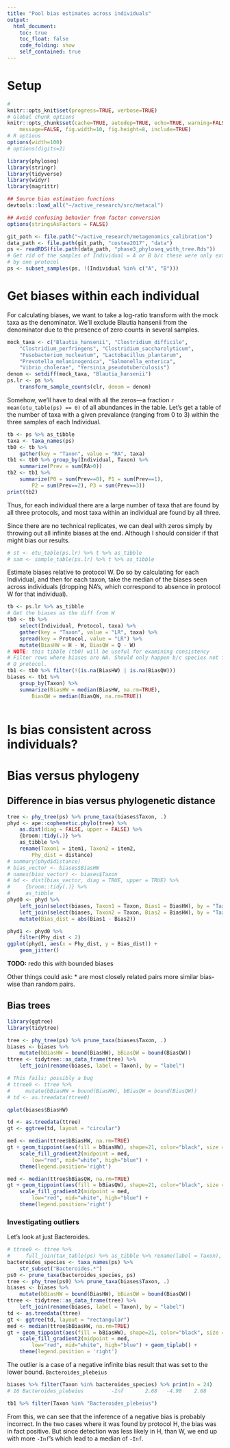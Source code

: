 ```yaml
---
title: "Pool bias estimates across individuals"
output:
  html_document:
    toc: true
    toc_float: false
    code_folding: show
    self_contained: true
---
```


# Setup

```r
# 
knitr::opts_knit$set(progress=TRUE, verbose=TRUE)
# Global chunk options
knitr::opts_chunk$set(cache=TRUE, autodep=TRUE, echo=TRUE, warning=FALSE,
    message=FALSE, fig.width=10, fig.height=8, include=TRUE)
# R options
options(width=100)
# options(digits=2)
```

```r
library(phyloseq)
library(stringr)
library(tidyverse)
library(widyr)
library(magrittr)

## Source bias estimation functions
devtools::load_all("~/active_research/src/metacal")

## Avoid confusing behavior from factor conversion
options(stringsAsFactors = FALSE)
```

```r
git_path <- file.path("~/active_research/metagenomics_calibration")
data_path <- file.path(git_path, "costea2017", "data")
ps <- readRDS(file.path(data_path, "phase3_phyloseq_with_tree.Rds"))
# Get rid of the samples of Individual = A or B b/c these were only extracted
# by one protocol
ps <- subset_samples(ps, !(Individual %in% c("A", "B")))
```

# Get biases within each individual

For calculating biases, we want to take a log-ratio transform with the mock
taxa as the denominator. We'll exclude Blautia hansenii from the denominator
due to the presence of zero counts in several samples.
```r
mock_taxa <- c("Blautia_hansenii", "Clostridium_difficile",
    "Clostridium_perfringens", "Clostridium_saccharolyticum",
    "Fusobacterium_nucleatum", "Lactobacillus_plantarum",
    "Prevotella_melaninogenica", "Salmonella_enterica",
    "Vibrio_cholerae", "Yersinia_pseudotuberculosis")
denom <- setdiff(mock_taxa, "Blautia_hansenii")
ps.lr <- ps %>% 
    transform_sample_counts(clr, denom = denom)
```

Somehow, we'll have to deal with all the zeros---a fraction 
`r mean(otu_table(ps) == 0)` of all abundances in the table.
Let's get a table of the number of taxa with a given prevalance (ranging from
0 to 3) within the three samples of each Individual.
```r
tb <- ps %>% as_tibble
taxa <- taxa_names(ps)
tb0 <- tb %>%
    gather(key = "Taxon", value = "RA", taxa)
tb1 <- tb0 %>% group_by(Individual, Taxon) %>%
    summarize(Prev = sum(RA>0))
tb2 <- tb1 %>%
    summarize(P0 = sum(Prev==0), P1 = sum(Prev==1),
        P2 = sum(Prev==2), P3 = sum(Prev==3)) 
print(tb2)
```
Thus, for each individual there are a large number of taxa that are found by
all three protocols, and most taxa within an individual are found by all three.

Since there are no technical replicates, we can deal with zeros simply by
throwing out all infinite biases at the end. Although I should consider if that
might bias our results.


```r
# st <- otu_table(ps.lr) %>% t %>% as_tibble
# sam <- sample_table(ps.lr) %>% t %>% as_tibble
```

Estimate biases relative to protocol W. Do so by calculating for each
Individual, and then for each taxon, take the median of the biases seen across
individuals (dropping NA's, which correspond to absence in protocol W for that
individual).
```r
tb <- ps.lr %>% as_tibble
# Get the biases as the diff from W
tb0 <- tb %>%
    select(Individual, Protocol, taxa) %>%
    gather(key = "Taxon", value = "LR", taxa) %>%
    spread(key = Protocol, value = "LR") %>%
    mutate(BiasHW = H - W, BiasQW = Q - W)
# NOTE: this tibble (tb0) will be useful for examining consistency
# Filter rows where biases are NA. Should only happen b/c species not found by
# Q protocol.
tb1 <- tb0 %>% filter(!(is.na(BiasHW) | is.na(BiasQW)))
biases <- tb1 %>%
    group_by(Taxon) %>%
    summarize(BiasHW = median(BiasHW, na.rm=TRUE), 
        BiasQW = median(BiasQW, na.rm=TRUE))
```

```r
```

# Is bias consistent across individuals?


# Bias versus phylogeny

## Difference in bias versus phylogenetic distance

```r
tree <- phy_tree(ps) %>% prune_taxa(biases$Taxon, .)
phyd <- ape::cophenetic.phylo(tree) %>% 
    as.dist(diag = FALSE, upper = FALSE) %>%
    {broom::tidy(.)} %>% 
    as_tibble %>%
    rename(Taxon1 = item1, Taxon2 = item2,
        Phy_dist = distance)
# summary(phyd$distance)
# bias_vector <- biases$BiasHW
# names(bias_vector) <- biases$Taxon
# bd <- dist(bias_vector, diag = TRUE, upper = TRUE) %>%
#     {broom::tidy(.)} %>% 
#     as_tibble
phyd0 <- phyd %>%
    left_join(select(biases, Taxon1 = Taxon, Bias1 = BiasHW), by = "Taxon1") %>%
    left_join(select(biases, Taxon2 = Taxon, Bias2 = BiasHW), by = "Taxon2") %>%
    mutate(Bias_dist = abs(Bias1 - Bias2))
```

```r
phyd1 <- phyd0 %>%
    filter(Phy_dist < 2)
ggplot(phyd1, aes(x = Phy_dist, y = Bias_dist)) +
    geom_jitter()
```

__TODO:__ redo this with bounded biases

Other things could ask:
* are most closely related pairs more similar bias-wise than random pairs.
<!--  -->

## Bias trees

```r
library(ggtree)
library(tidytree)

tree <- phy_tree(ps) %>% prune_taxa(biases$Taxon, .)
biases <- biases %>%
    mutate(bBiasHW = bound(BiasHW), bBiasQW = bound(BiasQW))
ttree <- tidytree::as_data_frame(tree) %>%
    left_join(rename(biases, label = Taxon), by = "label")

# This fails; possibly a bug
# ttree0 <- ttree %>%
#     mutate(bBiasHW = bound(BiasHW), bBiasQW = bound(BiasQW))
# td <- as.treedata(ttree0)
```

```r
qplot(biases$BiasHW)
```

```r
td <- as.treedata(ttree)
gt <- ggtree(td, layout = "circular")

med <- median(ttree$bBiasHW, na.rm=TRUE)
gt + geom_tippoint(aes(fill = bBiasHW), shape=21, color="black", size = 3.5) +
    scale_fill_gradient2(midpoint = med, 
        low="red", mid="white", high="blue") +
    theme(legend.position='right')

med <- median(ttree$bBiasQW, na.rm=TRUE)
gt + geom_tippoint(aes(fill = bBiasQW), shape=21, color="black", size = 3.5) +
    scale_fill_gradient2(midpoint = med, 
        low="red", mid="white", high="blue") +
    theme(legend.position='right')
```

### Investigating outliers

Let's look at just Bacteroides.
```r
# ttree0 <- ttree %>%
#     full_join(tax_table(ps) %>% as_tibble %>% rename(label = Taxon), by = "label")
bacteroides_species <- taxa_names(ps) %>%
    str_subset("Bacteroides.*")
ps0 <- prune_taxa(bacteroides_species, ps)
tree <- phy_tree(ps0) %>% prune_taxa(biases$Taxon, .)
biases <- biases %>%
    mutate(bBiasHW = bound(BiasHW), bBiasQW = bound(BiasQW))
ttree <- tidytree::as_data_frame(tree) %>%
    left_join(rename(biases, label = Taxon), by = "label")
td <- as.treedata(ttree)
gt <- ggtree(td, layout = "rectangular")
med <- median(ttree$bBiasHW, na.rm=TRUE)
gt + geom_tippoint(aes(fill = bBiasHW), shape=21, color="black", size = 3.5) +
    scale_fill_gradient2(midpoint = med, 
        low="red", mid="white", high="blue") + geom_tiplab() + 
    theme(legend.position = 'right')
```

The outlier is a case of a negative infinite bias result that was set to the
lower bound. `Bacteroides_plebeius`
```r
biases %>% filter(Taxon %in% bacteroides_species) %>% print(n = 24)
# 16 Bacteroides_plebeius         -Inf       2.68   -4.98    2.68
```

```r
tb1 %>% filter(Taxon %in% "Bacteroides_plebeius")
```
From this, we can see that the inference of a negative bias is probably
incorrect. In the two cases where it was found by protocol H, the bias was in
fact positive. But since detection was less likely in H, than W, we end up with
more `-Inf`'s which lead to a median of `-Inf`.
